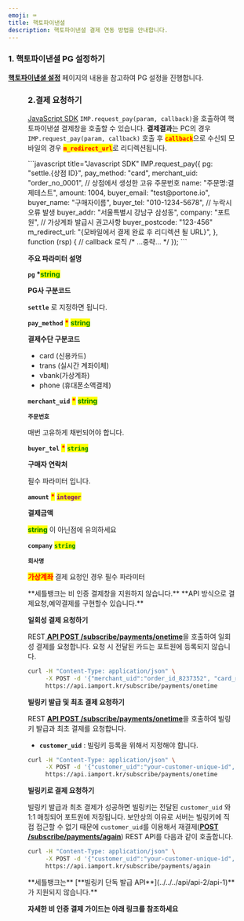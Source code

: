 ```yaml
---
emoji: ⌨
title: 핵토파이낸셜
description: 핵토파이낸셜 결제 연동 방법을 안내합니다.
---
```




### 1. 핵토파이낸셜 PG 설정하기

[**핵토파이낸셜 설정**](../../../ready/2-pg/payment-gateway/settle/readme) 페이지의 내용을 참고하여 PG 설정을 진행합니다.

<Figure src="/gitbook-assets/ko/screenshot 2022-06-01 4.32.44.png" />

### 2.결제 요청하기

[JavaScript SDK](../../../sdk/javascript-sdk-old/readme) `IMP.request_pay(param, callback)`을 호출하여 핵토파이낸셜 결제창을 호출할 수 있습니다.
**결제결과**는 PC의 경우 `IMP.request_pay(param, callback)` 호출 후 <mark style="color:red;">**`callback`**</mark>으로 수신되 모바일의 경우 <mark style="color:red;">**`m_redirect_url`**</mark>로 리디렉션됩니다.

<Tabs>
<Tab title="인증결제창 요청">
```javascript title="Javascript SDK"
IMP.request_pay({
  pg: "settle.{상점 ID}",
  pay_method: "card",
  merchant_uid: "order_no_0001", // 상점에서 생성한 고유 주문번호
  name: "주문명:결제테스트",
  amount: 1004,
  buyer_email: "test@portone.io",
  buyer_name: "구매자이름",
  buyer_tel: "010-1234-5678", // 누락시 오류 발생 
  buyer_addr: "서울특별시 강남구 삼성동",
  company: "포트원", // 가상계좌 발급시 권고사항
  buyer_postcode: "123-456"
  m_redirect_url: "{모바일에서 결제 완료 후 리디렉션 될 URL}",
}, function (rsp) { // callback 로직
  /* ...중략... */
});
```

**주요 파라미터 설명**

**`pg` \***<mark style="color:green;">**string**</mark>

**PG사 구분코드**

**`settle`** 로 지정하면 됩니다.

**`pay_method`** <mark style="color:red;">**\***</mark> <mark style="color:green;">**string**</mark>

**결제수단 구분코드**

- card (신용카드)
- trans (실시간 계좌이체)
- vbank(가상계좌)
- phone (휴대폰소액결제)

**`merchant_uid`** <mark style="color:red;">**\***</mark> <mark style="color:green;">**string**</mark>

**`주문번호`**

매번 고유하게 채번되어야 합니다.

**`buyer_tel`** <mark style="color:red;">**\***</mark> <mark style="color:green;">**`string`**</mark>

**구매자 연락처**

필수 파라미터 입니다.

**`amount`** <mark style="color:red;">**\***</mark> <mark style="color:purple;">**`integer`**</mark>

**결제금액**

<mark style="color:green;">**string**</mark> 이 아닌점에 유의하세요

**`company`** <mark style="color:green;">**`string`**</mark>

**`회사명`**

<mark style="color:red;">**가상계좌**</mark> 결제 요청인 경우 필수 파라미터

<Codepen user="chaiport" slug="GRQdjpa" caption="세틀뱅크 카드인증결제 예제" />

</Tab>

<Tab title="비인증 결제창 요청">
**세틀뱅크는 비 인증 결제창을 지원하지 않습니다.**

</Tab>

<Tab title="비인증 API  결제요청">
**API 방식으로 결제요청,예약결제를 구현할수 있습니다.**

**일회성 결제 요청하기**

REST[ **API POST /subscribe/payments/onetime**](../../../api/api-4/api-1)을 호출하여 일회성 결제를 요청합니다. 요청 시 전달된 카드는 포트원에 등록되지 않습니다.

```sh
curl -H "Content-Type: application/json" \
     -X POST -d '{"merchant_uid":"order_id_8237352", "card_number":"1234-1234-1234-1234", "expiry":"2019-01", "birth":"123456", "amount":3000}' \
     https://api.iamport.kr/subscribe/payments/onetime
```

**빌링키 발급 및 최초 결제 요청하기**

REST [**API POST /subscribe/payments/onetime**](../../../api/api-4/api-1)을 호출하여 빌링키 발급과 최초 결제를 요청합니다.

- **`customer_uid`** : 빌링키 등록을 위해서 지정해야 합니다.

```sh
curl -H "Content-Type: application/json" \
     -X POST -d '{"customer_uid":"your-customer-unique-id", "merchant_uid":"order_id_8237352", "card_number":"1234-1234-1234-1234", "expiry":"2019-01", "birth":"123456", "amount":3000}' \
     https://api.iamport.kr/subscribe/payments/onetime
```

**빌링키로 결제 요청하기**

빌링키 발급과 최초 결제가 성공하면 빌링키는 전달된 `customer_uid` 와 1:1 매칭되어 포트원에 저장됩니다. 보안상의 이유로 서버는 빌링키에 직접 접근할 수 없기 때문에 `customer_uid`를 이용해서 재결제([**POST /subscribe/payments/again**](../../../api/api-4/api)) REST API를 다음과 같이 호출합니다.

```sh
curl -H "Content-Type: application/json" \
     -X POST -d '{"customer_uid":"your-customer-unique-id", "merchant_uid":"order_id_8237352", "amount":3000}' \
     https://api.iamport.kr/subscribe/payments/again
```

<Hint style="info">
**세틀뱅크는** [**빌링키 단독 발급 API**](../../../api/api-2/api-1)**가 지원되지 않습니다.**

</Hint>

**자세한 비 인증 결제 가이드는 아래 링크를 참조하세요**

<ContentRef slug="/ko////auth/guide-1/readme" />

</Tab>
</Tabs>
